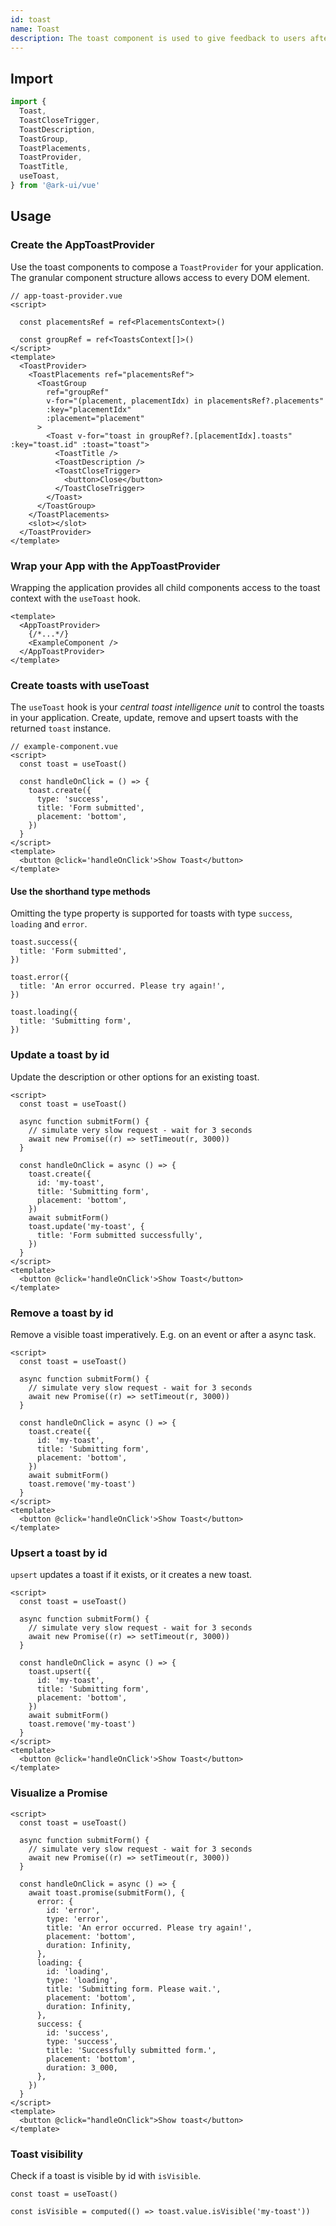 ```yaml
---
id: toast
name: Toast
description: The toast component is used to give feedback to users after an action has taken place.
---
```


## Import

```ts
import {
  Toast,
  ToastCloseTrigger,
  ToastDescription,
  ToastGroup,
  ToastPlacements,
  ToastProvider,
  ToastTitle,
  useToast,
} from '@ark-ui/vue'
```

## Usage

### Create the AppToastProvider

Use the toast components to compose a `ToastProvider` for your application. The granular component
structure allows access to every DOM element.

```tsx
// app-toast-provider.vue
<script>

  const placementsRef = ref<PlacementsContext>()

  const groupRef = ref<ToastsContext[]>()
</script>
<template>
  <ToastProvider>
    <ToastPlacements ref="placementsRef">
      <ToastGroup
        ref="groupRef"
        v-for="(placement, placementIdx) in placementsRef?.placements"
        :key="placementIdx"
        :placement="placement"
      >
        <Toast v-for="toast in groupRef?.[placementIdx].toasts" :key="toast.id" :toast="toast">
          <ToastTitle />
          <ToastDescription />
          <ToastCloseTrigger>
            <button>Close</button>
          </ToastCloseTrigger>
        </Toast>
      </ToastGroup>
    </ToastPlacements>
    <slot></slot>
  </ToastProvider>
</template>
```

### Wrap your App with the AppToastProvider

Wrapping the application provides all child components access to the toast context with the
`useToast` hook.

```tsx
<template>
  <AppToastProvider>
    {/*...*/}
    <ExampleComponent />
  </AppToastProvider>
</template>
```

### Create toasts with useToast

The `useToast` hook is your _central toast intelligence unit_ to control the toasts in your
application. Create, update, remove and upsert toasts with the returned `toast` instance.

```tsx
// example-component.vue
<script>
  const toast = useToast()

  const handleOnClick = () => {
    toast.create({
      type: 'success',
      title: 'Form submitted',
      placement: 'bottom',
    })
  }
</script>
<template>
  <button @click='handleOnClick'>Show Toast</button>
</template>
```

#### Use the shorthand type methods

Omitting the type property is supported for toasts with type `success`, `loading` and `error`.

```tsx
toast.success({
  title: 'Form submitted',
})
```

```tsx
toast.error({
  title: 'An error occurred. Please try again!',
})
```

```tsx
toast.loading({
  title: 'Submitting form',
})
```

### Update a toast by id

Update the description or other options for an existing toast.

```tsx
<script>
  const toast = useToast()

  async function submitForm() {
    // simulate very slow request - wait for 3 seconds
    await new Promise((r) => setTimeout(r, 3000))
  }

  const handleOnClick = async () => {
    toast.create({
      id: 'my-toast',
      title: 'Submitting form',
      placement: 'bottom',
    })
    await submitForm()
    toast.update('my-toast', {
      title: 'Form submitted successfully',
    })
  }
</script>
<template>
  <button @click='handleOnClick'>Show Toast</button>
</template>
```

### Remove a toast by id

Remove a visible toast imperatively. E.g. on an event or after a async task.

```tsx
<script>
  const toast = useToast()

  async function submitForm() {
    // simulate very slow request - wait for 3 seconds
    await new Promise((r) => setTimeout(r, 3000))
  }

  const handleOnClick = async () => {
    toast.create({
      id: 'my-toast',
      title: 'Submitting form',
      placement: 'bottom',
    })
    await submitForm()
    toast.remove('my-toast')
  }
</script>
<template>
  <button @click='handleOnClick'>Show Toast</button>
</template>
```

### Upsert a toast by id

`upsert` updates a toast if it exists, or it creates a new toast.

```tsx
<script>
  const toast = useToast()

  async function submitForm() {
    // simulate very slow request - wait for 3 seconds
    await new Promise((r) => setTimeout(r, 3000))
  }

  const handleOnClick = async () => {
    toast.upsert({
      id: 'my-toast',
      title: 'Submitting form',
      placement: 'bottom',
    })
    await submitForm()
    toast.remove('my-toast')
  }
</script>
<template>
  <button @click='handleOnClick'>Show Toast</button>
</template>
```

### Visualize a Promise

```tsx
<script>
  const toast = useToast()

  async function submitForm() {
    // simulate very slow request - wait for 3 seconds
    await new Promise((r) => setTimeout(r, 3000))
  }

  const handleOnClick = async () => {
    await toast.promise(submitForm(), {
      error: {
        id: 'error',
        type: 'error',
        title: 'An error occurred. Please try again!',
        placement: 'bottom',
        duration: Infinity,
      },
      loading: {
        id: 'loading',
        type: 'loading',
        title: 'Submitting form. Please wait.',
        placement: 'bottom',
        duration: Infinity,
      },
      success: {
        id: 'success',
        type: 'success',
        title: 'Successfully submitted form.',
        placement: 'bottom',
        duration: 3_000,
      },
    })
  }
</script>
<template>
  <button @click="handleOnClick">Show toast</button>
</template>
```

### Toast visibility

Check if a toast is visible by id with `isVisible`.

```tsx
const toast = useToast()

const isVisible = computed(() => toast.value.isVisible('my-toast'))
```
